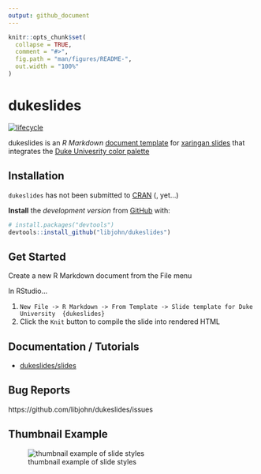 ```yaml
---
output: github_document
---
```

<!-- README.md is generated from README.Rmd. Please edit that file -->

```r
knitr::opts_chunk$set(
  collapse = TRUE,
  comment = "#>",
  fig.path = "man/figures/README-",
  out.width = "100%"
)
```
# dukeslides

[![lifecycle](docs/images/lifecycle-maturing-blue.svg)](https://www.tidyverse.org/lifecycle/#maturing)

dukeslides is an *R Markdown* [document template](https://rmarkdown.rstudio.com/developer_document_templates.html) for [xaringan slides](https://slides.yihui.name/xaringan/#1) that integrates the [Duke Univesrity color palette](https://styleguide.duke.edu/color-palette/)

## Installation

`dukeslides` has not been submitted to [CRAN](https://CRAN.R-project.org) (, yet...)

**Install** the *development version* from [GitHub](https://github.com/) with:

``` r
# install.packages("devtools")
devtools::install_github("libjohn/dukeslides")
```
## Get Started

Create a new R Markdown document from the File menu 

In RStudio...

1. `New File -> R Markdown -> From Template -> Slide template for Duke University  {dukeslides}`
2. Click the `Knit` button to compile the slide into rendered HTML

## Documentation / Tutorials

- [dukeslides/slides](https://johnlittle.info/dukeslides/slides/)


## Bug Reports

https://github.com/libjohn/dukeslides/issues


## Thumbnail Example

![thumbnail example of slide styles](docs/images/thumbs.png)

